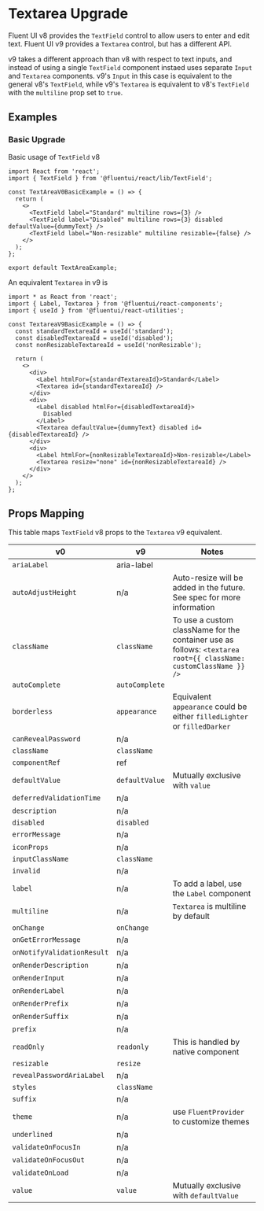 
<Meta title="Concepts/Upgrading/from v8/Components/Textarea Upgrade" />

# Textarea Upgrade

Fluent UI v8 provides the `TextField` control to allow users to enter and edit text. Fluent UI v9 provides a `Textarea` control, but has a different API.

v9 takes a different approach than v8 with respect to text inputs, and instead of using a single `TextField` component instaed uses separate `Input` and `Textarea` components. v9's `Input` in this case is equivalent to the general v8's `TextField`, while v9's `Textarea` is equivalent to v8's `TextField` with the `multiline` prop set to `true`.

## Examples

### Basic Upgrade

Basic usage of `TextField` v8

```tsx
import React from 'react';
import { TextField } from '@fluentui/react/lib/TextField';

const TextAreaV0BasicExample = () => {
  return (
    <>
      <TextField label="Standard" multiline rows={3} />
      <TextField label="Disabled" multiline rows={3} disabled defaultValue={dummyText} />
      <TextField label="Non-resizable" multiline resizable={false} />
    </>
  );
};

export default TextAreaExample;
```

An equivalent `Textarea` in v9 is

```tsx
import * as React from 'react';
import { Label, Textarea } from '@fluentui/react-components';
import { useId } from '@fluentui/react-utilities';

const TextareaV9BasicExample = () => {
  const standardTextareaId = useId('standard');
  const disabledTextareaId = useId('disabled');
  const nonResizableTextareaId = useId('nonResizable');

  return (
    <>
      <div>
        <Label htmlFor={standardTextareaId}>Standard</Label>
        <Textarea id={standardTextareaId} />
      </div>
      <div>
        <Label disabled htmlFor={disabledTextareaId}>
          Disabled
        </Label>
        <Textarea defaultValue={dummyText} disabled id={disabledTextareaId} />
      </div>
      <div>
        <Label htmlFor={nonResizableTextareaId}>Non-resizable</Label>
        <Textarea resize="none" id={nonResizableTextareaId} />
      </div>
    </>
  );
};
```

## Props Mapping

This table maps `TextField` v8 props to the `Textarea` v9 equivalent.

| v0                         | v9             | Notes                                                                                                            |
| -------------------------- | -------------- | ---------------------------------------------------------------------------------------------------------------- |
| `ariaLabel`                | aria-label     |                                                                                                                  |
| `autoAdjustHeight`         | n/a            | Auto-resize will be added in the future. See spec for more information                                           |
| `className`                | `className`    | To use a custom className for the container use as follows: `<textarea root={{ className: customClassName }} />` |
| `autoComplete`             | `autoComplete` |                                                                                                                  |
| `borderless`               | `appearance`   | Equivalent `appearance` could be either `filledLighter` or `filledDarker`                                        |
| `canRevealPassword`        | n/a            |                                                                                                                  |
| `className`                | `className`    |                                                                                                                  |
| `componentRef`             | ref            |                                                                                                                  |
| `defaultValue`             | `defaultValue` | Mutually exclusive with `value`                                                                                  |
| `deferredValidationTime`   | n/a            |                                                                                                                  |
| `description`              | n/a            |                                                                                                                  |
| `disabled`                 | `disabled`     |                                                                                                                  |
| `errorMessage`             | n/a            |                                                                                                                  |
| `iconProps`                | n/a            |                                                                                                                  |
| `inputClassName`           | `className`    |                                                                                                                  |
| `invalid`                  | n/a            |                                                                                                                  |
| `label`                    | n/a            | To add a label, use the `Label` component                                                                        |
| `multiline`                | n/a            | `Textarea` is multiline by default                                                                               |
| `onChange`                 | `onChange`     |                                                                                                                  |
| `onGetErrorMessage`        | n/a            |                                                                                                                  |
| `onNotifyValidationResult` | n/a            |                                                                                                                  |
| `onRenderDescription`      | n/a            |                                                                                                                  |
| `onRenderInput`            | n/a            |                                                                                                                  |
| `onRenderLabel`            | n/a            |                                                                                                                  |
| `onRenderPrefix`           | n/a            |                                                                                                                  |
| `onRenderSuffix`           | n/a            |                                                                                                                  |
| `prefix`                   | n/a            |                                                                                                                  |
| `readOnly`                 | `readonly`     | This is handled by native component                                                                              |
| `resizable`                | `resize`       |                                                                                                                  |
| `revealPasswordAriaLabel`  | n/a            |                                                                                                                  |
| `styles`                   | `className`    |                                                                                                                  |
| `suffix`                   | n/a            |                                                                                                                  |
| `theme`                    | n/a            | use `FluentProvider` to customize themes                                                                         |
| `underlined`               | n/a            |                                                                                                                  |
| `validateOnFocusIn`        | n/a            |                                                                                                                  |
| `validateOnFocusOut`       | n/a            |                                                                                                                  |
| `validateOnLoad`           | n/a            |                                                                                                                  |
| `value`                    | `value`        | Mutually exclusive with `defaultValue`                                                                           |
